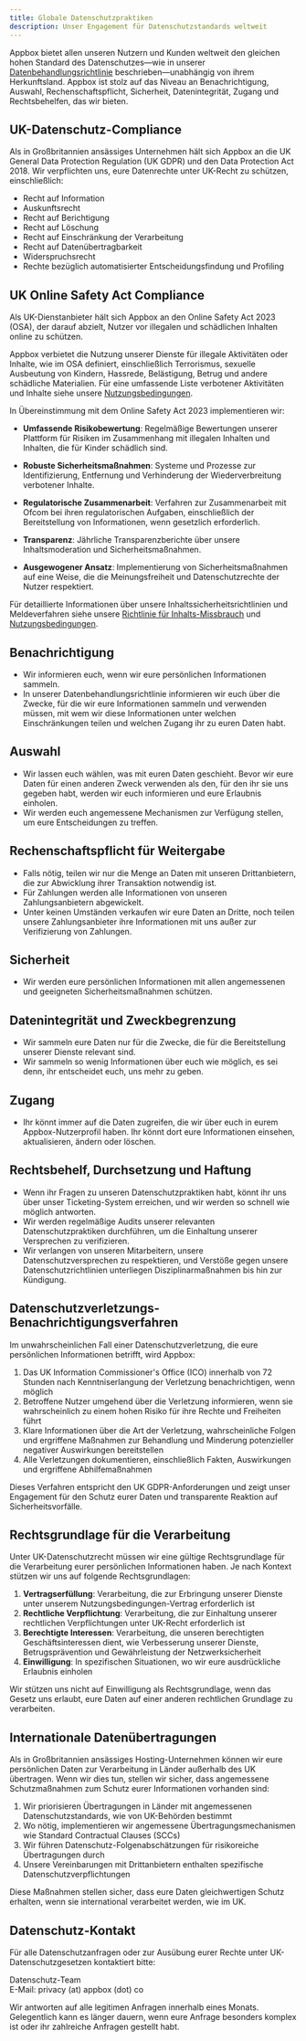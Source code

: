 ```yaml
---
title: Globale Datenschutzpraktiken
description: Unser Engagement für Datenschutzstandards weltweit
---
```


Appbox bietet allen unseren Nutzern und Kunden weltweit den gleichen hohen Standard des Datenschutzes—wie in unserer [Datenbehandlungsrichtlinie](/policies/data-handling-policy) beschrieben—unabhängig von ihrem Herkunftsland. Appbox ist stolz auf das Niveau an Benachrichtigung, Auswahl, Rechenschaftspflicht, Sicherheit, Datenintegrität, Zugang und Rechtsbehelfen, das wir bieten.

## UK-Datenschutz-Compliance

Als in Großbritannien ansässiges Unternehmen hält sich Appbox an die UK General Data Protection Regulation (UK GDPR) und den Data Protection Act 2018. Wir verpflichten uns, eure Datenrechte unter UK-Recht zu schützen, einschließlich:

- Recht auf Information
- Auskunftsrecht
- Recht auf Berichtigung
- Recht auf Löschung
- Recht auf Einschränkung der Verarbeitung
- Recht auf Datenübertragbarkeit
- Widerspruchsrecht
- Rechte bezüglich automatisierter Entscheidungsfindung und Profiling

## UK Online Safety Act Compliance

Als UK-Dienstanbieter hält sich Appbox an den Online Safety Act 2023 (OSA), der darauf abzielt, Nutzer vor illegalen und schädlichen Inhalten online zu schützen.

Appbox verbietet die Nutzung unserer Dienste für illegale Aktivitäten oder Inhalte, wie im OSA definiert, einschließlich Terrorismus, sexuelle Ausbeutung von Kindern, Hassrede, Belästigung, Betrug und andere schädliche Materialien. Für eine umfassende Liste verbotener Aktivitäten und Inhalte siehe unsere [Nutzungsbedingungen](/policies/terms-of-service).

In Übereinstimmung mit dem Online Safety Act 2023 implementieren wir:

- **Umfassende Risikobewertung**: Regelmäßige Bewertungen unserer Plattform für Risiken im Zusammenhang mit illegalen Inhalten und Inhalten, die für Kinder schädlich sind.

- **Robuste Sicherheitsmaßnahmen**: Systeme und Prozesse zur Identifizierung, Entfernung und Verhinderung der Wiederverbreitung verbotener Inhalte.

- **Regulatorische Zusammenarbeit**: Verfahren zur Zusammenarbeit mit Ofcom bei ihren regulatorischen Aufgaben, einschließlich der Bereitstellung von Informationen, wenn gesetzlich erforderlich.

- **Transparenz**: Jährliche Transparenzberichte über unsere Inhaltsmoderation und Sicherheitsmaßnahmen.

- **Ausgewogener Ansatz**: Implementierung von Sicherheitsmaßnahmen auf eine Weise, die die Meinungsfreiheit und Datenschutzrechte der Nutzer respektiert.

Für detaillierte Informationen über unsere Inhaltssicherheitsrichtlinien und Meldeverfahren siehe unsere [Richtlinie für Inhalts-Missbrauch](/policies/content-abuse-policy) und [Nutzungsbedingungen](/policies/terms-of-service).

## Benachrichtigung

* Wir informieren euch, wenn wir eure persönlichen Informationen sammeln.
* In unserer Datenbehandlungsrichtlinie informieren wir euch über die Zwecke, für die wir eure Informationen sammeln und verwenden müssen, mit wem wir diese Informationen unter welchen Einschränkungen teilen und welchen Zugang ihr zu euren Daten habt.

## Auswahl

* Wir lassen euch wählen, was mit euren Daten geschieht. Bevor wir eure Daten für einen anderen Zweck verwenden als den, für den ihr sie uns gegeben habt, werden wir euch informieren und eure Erlaubnis einholen.
* Wir werden euch angemessene Mechanismen zur Verfügung stellen, um eure Entscheidungen zu treffen.

## Rechenschaftspflicht für Weitergabe

* Falls nötig, teilen wir nur die Menge an Daten mit unseren Drittanbietern, die zur Abwicklung ihrer Transaktion notwendig ist.
* Für Zahlungen werden alle Informationen von unseren Zahlungsanbietern abgewickelt.
* Unter keinen Umständen verkaufen wir eure Daten an Dritte, noch teilen unsere Zahlungsanbieter ihre Informationen mit uns außer zur Verifizierung von Zahlungen.

## Sicherheit

* Wir werden eure persönlichen Informationen mit allen angemessenen und geeigneten Sicherheitsmaßnahmen schützen.

## Datenintegrität und Zweckbegrenzung

* Wir sammeln eure Daten nur für die Zwecke, die für die Bereitstellung unserer Dienste relevant sind.
* Wir sammeln so wenig Informationen über euch wie möglich, es sei denn, ihr entscheidet euch, uns mehr zu geben.

## Zugang

* Ihr könnt immer auf die Daten zugreifen, die wir über euch in eurem Appbox-Nutzerprofil haben. Ihr könnt dort eure Informationen einsehen, aktualisieren, ändern oder löschen.

## Rechtsbehelf, Durchsetzung und Haftung

* Wenn ihr Fragen zu unseren Datenschutzpraktiken habt, könnt ihr uns über unser Ticketing-System erreichen, und wir werden so schnell wie möglich antworten.
* Wir werden regelmäßige Audits unserer relevanten Datenschutzpraktiken durchführen, um die Einhaltung unserer Versprechen zu verifizieren.
* Wir verlangen von unseren Mitarbeitern, unsere Datenschutzversprechen zu respektieren, und Verstöße gegen unsere Datenschutzrichtlinien unterliegen Disziplinarmaßnahmen bis hin zur Kündigung.

## Datenschutzverletzungs-Benachrichtigungsverfahren

Im unwahrscheinlichen Fall einer Datenschutzverletzung, die eure persönlichen Informationen betrifft, wird Appbox:

1. Das UK Information Commissioner's Office (ICO) innerhalb von 72 Stunden nach Kenntniserlangung der Verletzung benachrichtigen, wenn möglich
2. Betroffene Nutzer umgehend über die Verletzung informieren, wenn sie wahrscheinlich zu einem hohen Risiko für ihre Rechte und Freiheiten führt
3. Klare Informationen über die Art der Verletzung, wahrscheinliche Folgen und ergriffene Maßnahmen zur Behandlung und Minderung potenzieller negativer Auswirkungen bereitstellen
4. Alle Verletzungen dokumentieren, einschließlich Fakten, Auswirkungen und ergriffene Abhilfemaßnahmen

Dieses Verfahren entspricht den UK GDPR-Anforderungen und zeigt unser Engagement für den Schutz eurer Daten und transparente Reaktion auf Sicherheitsvorfälle.

## Rechtsgrundlage für die Verarbeitung

Unter UK-Datenschutzrecht müssen wir eine gültige Rechtsgrundlage für die Verarbeitung eurer persönlichen Informationen haben. Je nach Kontext stützen wir uns auf folgende Rechtsgrundlagen:

1. **Vertragserfüllung**: Verarbeitung, die zur Erbringung unserer Dienste unter unserem Nutzungsbedingungen-Vertrag erforderlich ist
2. **Rechtliche Verpflichtung**: Verarbeitung, die zur Einhaltung unserer rechtlichen Verpflichtungen unter UK-Recht erforderlich ist
3. **Berechtigte Interessen**: Verarbeitung, die unseren berechtigten Geschäftsinteressen dient, wie Verbesserung unserer Dienste, Betrugsprävention und Gewährleistung der Netzwerksicherheit
4. **Einwilligung**: In spezifischen Situationen, wo wir eure ausdrückliche Erlaubnis einholen

Wir stützen uns nicht auf Einwilligung als Rechtsgrundlage, wenn das Gesetz uns erlaubt, eure Daten auf einer anderen rechtlichen Grundlage zu verarbeiten.

## Internationale Datenübertragungen

Als in Großbritannien ansässiges Hosting-Unternehmen können wir eure persönlichen Daten zur Verarbeitung in Länder außerhalb des UK übertragen. Wenn wir dies tun, stellen wir sicher, dass angemessene Schutzmaßnahmen zum Schutz eurer Informationen vorhanden sind:

1. Wir priorisieren Übertragungen in Länder mit angemessenen Datenschutzstandards, wie von UK-Behörden bestimmt
2. Wo nötig, implementieren wir angemessene Übertragungsmechanismen wie Standard Contractual Clauses (SCCs)
3. Wir führen Datenschutz-Folgenabschätzungen für risikoreiche Übertragungen durch
4. Unsere Vereinbarungen mit Drittanbietern enthalten spezifische Datenschutzverpflichtungen

Diese Maßnahmen stellen sicher, dass eure Daten gleichwertigen Schutz erhalten, wenn sie international verarbeitet werden, wie im UK.

## Datenschutz-Kontakt

Für alle Datenschutzanfragen oder zur Ausübung eurer Rechte unter UK-Datenschutzgesetzen kontaktiert bitte:

Datenschutz-Team  
E-Mail: privacy (at) appbox (dot) co

Wir antworten auf alle legitimen Anfragen innerhalb eines Monats. Gelegentlich kann es länger dauern, wenn eure Anfrage besonders komplex ist oder ihr zahlreiche Anfragen gestellt habt. 